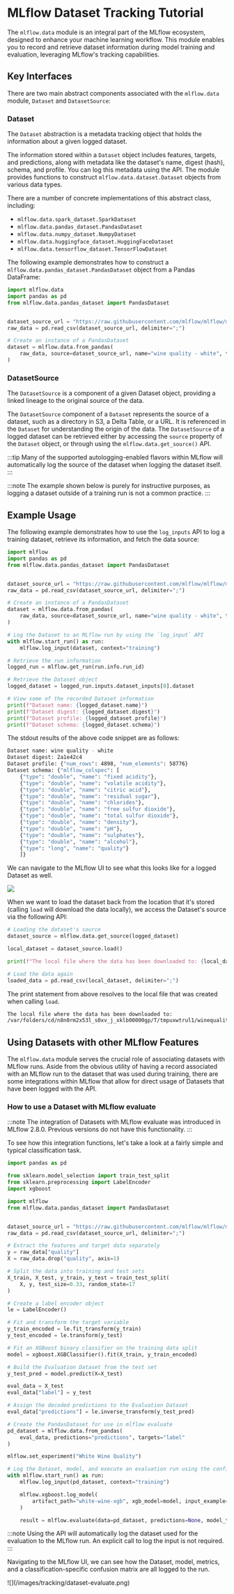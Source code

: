 
# MLflow Dataset Tracking Tutorial

The `mlflow.data` module is an integral part of the MLflow ecosystem, designed to enhance your machine learning workflow.
This module enables you to record and retrieve dataset information during model training and evaluation, leveraging MLflow's tracking capabilities.

## Key Interfaces

There are two main abstract components associated with the `mlflow.data` module, `Dataset` and `DatasetSource`:

### Dataset

The `Dataset` abstraction is a metadata tracking object that holds the information about a given logged dataset.

The information stored within a `Dataset` object includes features, targets, and predictions, along with
metadata like the dataset's name, digest (hash), schema, and profile. You can log this metadata using the <APILink fn="mlflow.log_input" /> API.
The module provides functions to construct <APILink fn="mlflow.data.dataset.Dataset">`mlflow.data.dataset.Dataset`</APILink> objects from various data types.

There are a number of concrete implementations of this abstract class, including:

- <APILink fn="mlflow.data.spark_dataset.SparkDataset">`mlflow.data.spark_dataset.SparkDataset`</APILink>
- <APILink fn="mlflow.data.pandas_dataset.PandasDataset">`mlflow.data.pandas_dataset.PandasDataset`</APILink>
- <APILink fn="mlflow.data.numpy_dataset.NumpyDataset">`mlflow.data.numpy_dataset.NumpyDataset`</APILink>
- <APILink fn="mlflow.data.huggingface_dataset.HuggingFaceDataset">`mlflow.data.huggingface_dataset.HuggingFaceDataset`</APILink>
- <APILink fn="mlflow.data.tensorflow_dataset.TensorFlowDataset">`mlflow.data.tensorflow_dataset.TensorFlowDataset`</APILink>

The following example demonstrates how to construct a <APILink fn="mlflow.data.pandas_dataset.PandasDataset">`mlflow.data.pandas_dataset.PandasDataset`</APILink> object from a Pandas DataFrame:

```python
import mlflow.data
import pandas as pd
from mlflow.data.pandas_dataset import PandasDataset


dataset_source_url = "https://raw.githubusercontent.com/mlflow/mlflow/master/tests/datasets/winequality-white.csv"
raw_data = pd.read_csv(dataset_source_url, delimiter=";")

# Create an instance of a PandasDataset
dataset = mlflow.data.from_pandas(
    raw_data, source=dataset_source_url, name="wine quality - white", targets="quality"
)
```

### DatasetSource

The `DatasetSource` is a component of a given Dataset object, providing a linked lineage to the original source of the data.

The `DatasetSource` component of a `Dataset` represents the source of a dataset, such as a directory in S3, a Delta Table, or a URL.
It is referenced in the `Dataset` for understanding the origin of the data. The `DatasetSource` of a logged
dataset can be retrieved either by accessing the `source` property of the `Dataset` object, or through using the `mlflow.data.get_source()` API.

:::tip
Many of the supported autologging-enabled flavors within MLflow will automatically log the source of the dataset when logging the dataset itself.
:::

:::note
The example shown below is purely for instructive purposes, as logging a dataset outside of a training run is not a common practice.
:::

## Example Usage

The following example demonstrates how to use the `log_inputs` API to log a training dataset, retrieve its information, and fetch the data source:

```python
import mlflow
import pandas as pd
from mlflow.data.pandas_dataset import PandasDataset


dataset_source_url = "https://raw.githubusercontent.com/mlflow/mlflow/master/tests/datasets/winequality-white.csv"
raw_data = pd.read_csv(dataset_source_url, delimiter=";")

# Create an instance of a PandasDataset
dataset = mlflow.data.from_pandas(
    raw_data, source=dataset_source_url, name="wine quality - white", targets="quality"
)

# Log the Dataset to an MLflow run by using the `log_input` API
with mlflow.start_run() as run:
    mlflow.log_input(dataset, context="training")

# Retrieve the run information
logged_run = mlflow.get_run(run.info.run_id)

# Retrieve the Dataset object
logged_dataset = logged_run.inputs.dataset_inputs[0].dataset

# View some of the recorded Dataset information
print(f"Dataset name: {logged_dataset.name}")
print(f"Dataset digest: {logged_dataset.digest}")
print(f"Dataset profile: {logged_dataset.profile}")
print(f"Dataset schema: {logged_dataset.schema}")
```

The stdout results of the above code snippet are as follows:

```bash
Dataset name: wine quality - white
Dataset digest: 2a1e42c4
Dataset profile: {"num_rows": 4898, "num_elements": 58776}
Dataset schema: {"mlflow_colspec": [
    {"type": "double", "name": "fixed acidity"},
    {"type": "double", "name": "volatile acidity"},
    {"type": "double", "name": "citric acid"},
    {"type": "double", "name": "residual sugar"},
    {"type": "double", "name": "chlorides"},
    {"type": "double", "name": "free sulfur dioxide"},
    {"type": "double", "name": "total sulfur dioxide"},
    {"type": "double", "name": "density"},
    {"type": "double", "name": "pH"},
    {"type": "double", "name": "sulphates"},
    {"type": "double", "name": "alcohol"},
    {"type": "long", "name": "quality"}
    ]}
```

We can navigate to the MLflow UI to see what this looks like for a logged Dataset as well.

![](/images/tracking/dataset-mlflow-ui.png)

When we want to load the dataset back from the location that it's stored (calling `load` will download the data locally), we
access the Dataset's source via the following API:

```python
# Loading the dataset's source
dataset_source = mlflow.data.get_source(logged_dataset)

local_dataset = dataset_source.load()

print(f"The local file where the data has been downloaded to: {local_dataset}")

# Load the data again
loaded_data = pd.read_csv(local_dataset, delimiter=";")
```

The print statement from above resolves to the local file that was created when calling `load`.

```bash
The local file where the data has been downloaded to:
/var/folders/cd/n8n0rm2x53l_s0xv_j_xklb00000gp/T/tmpuxwtrul1/winequality-white.csv
```

## Using Datasets with other MLflow Features

The `mlflow.data` module serves the crucial role of associating datasets with MLflow runs. Aside from the obvious utility of having a record
associated with an MLflow run to the dataset that was used during training, there are some integrations within MLflow that allow for direct
usage of Datasets that have been logged with the <APILink fn="mlflow.log_input" /> API.

### How to use a Dataset with MLflow evaluate

:::note
The integration of Datasets with MLflow evaluate was introduced in MLflow 2.8.0. Previous versions do not have this functionality.
:::

To see how this integration functions, let's take a look at a fairly simple and typical classification task.

```python
import pandas as pd

from sklearn.model_selection import train_test_split
from sklearn.preprocessing import LabelEncoder
import xgboost

import mlflow
from mlflow.data.pandas_dataset import PandasDataset


dataset_source_url = "https://raw.githubusercontent.com/mlflow/mlflow/master/tests/datasets/winequality-white.csv"
raw_data = pd.read_csv(dataset_source_url, delimiter=";")

# Extract the features and target data separately
y = raw_data["quality"]
X = raw_data.drop("quality", axis=1)

# Split the data into training and test sets
X_train, X_test, y_train, y_test = train_test_split(
    X, y, test_size=0.33, random_state=17
)

# Create a label encoder object
le = LabelEncoder()

# Fit and transform the target variable
y_train_encoded = le.fit_transform(y_train)
y_test_encoded = le.transform(y_test)

# Fit an XGBoost binary classifier on the training data split
model = xgboost.XGBClassifier().fit(X_train, y_train_encoded)

# Build the Evaluation Dataset from the test set
y_test_pred = model.predict(X=X_test)

eval_data = X_test
eval_data["label"] = y_test

# Assign the decoded predictions to the Evaluation Dataset
eval_data["predictions"] = le.inverse_transform(y_test_pred)

# Create the PandasDataset for use in mlflow evaluate
pd_dataset = mlflow.data.from_pandas(
    eval_data, predictions="predictions", targets="label"
)

mlflow.set_experiment("White Wine Quality")

# Log the Dataset, model, and execute an evaluation run using the configured Dataset
with mlflow.start_run() as run:
    mlflow.log_input(pd_dataset, context="training")

    mlflow.xgboost.log_model(
        artifact_path="white-wine-xgb", xgb_model=model, input_example=X_test
    )

    result = mlflow.evaluate(data=pd_dataset, predictions=None, model_type="classifier")
```

:::note
Using the <APILink fn="mlflow.evaluate" /> API will automatically log the dataset used for the evaluation to the MLflow run. An explicit call to
log the input is not required.
:::

Navigating to the MLflow UI, we can see how the Dataset, model, metrics, and a classification-specific confusion matrix are all logged
to the run.

<div className="center-div" style={{ width: "80%" }}>
  ![](/images/tracking/dataset-evaluate.png)
</div>
